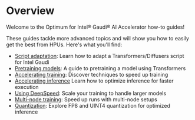 <!---
Copyright 2022 The HuggingFace Team. All rights reserved.

Licensed under the Apache License, Version 2.0 (the "License");
you may not use this file except in compliance with the License.
You may obtain a copy of the License at

    http://www.apache.org/licenses/LICENSE-2.0

Unless required by applicable law or agreed to in writing, software
distributed under the License is distributed on an "AS IS" BASIS,
WITHOUT WARRANTIES OR CONDITIONS OF ANY KIND, either express or implied.
See the License for the specific language governing permissions and
limitations under the License.
-->

# Overview

Welcome to the Optimum for Intel® Gaudi® AI Accelerator how-to guides!

These guides tackle more advanced topics and will show you how to easily get the best from HPUs.
Here's what you'll find:

- [Script adaptation](./script_adaptation): Learn how to adapt a Transformers/Diffusers script for Intel Gaudi
- [Pretraining models](./pretraining): A guide to pretraining a model using Transformers
- [Accelerating training](./accelerate_training): Discover techniques to speed up training
- [Accelerating inference](./accelerate_inference) Learn how to optimize inference for faster execution
- [Using DeepSpeed](./deepspeed): Scale your training to handle larger models
- [Multi-node training](./multi_node_training): Speed up runs with multi-node setups
- [Quantization](./quantization): Explore FP8 and UINT4 quantization for optimized inference
